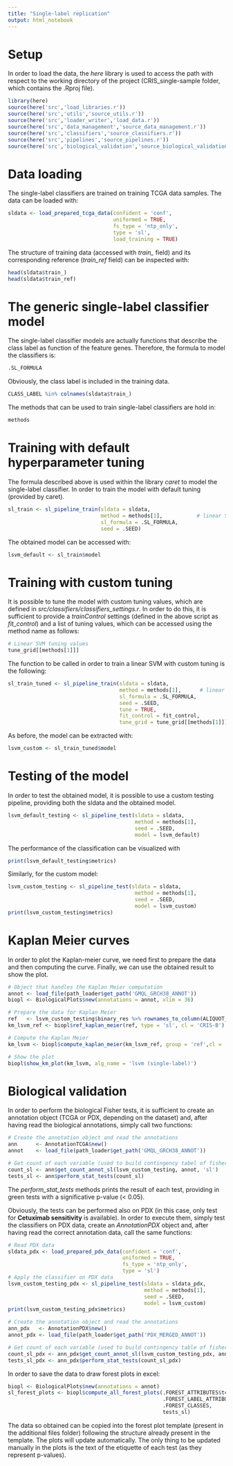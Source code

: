 ---
title: "Single-label replication"
output: html_notebook
---

# Setup

In order to load the data, the *here* library is used to access the path with respect to the working directory of the project (CRIS_single-sample folder, which contains the .Rproj file). 

```{r setup}
library(here)
source(here('src','load_libraries.r'))
source(here('src','utils','source_utils.r'))
source(here('src','loader_writer','load_data.r'))
source(here('src','data_management','source_data_management.r'))
source(here('src','classifiers','source_classifiers.r'))
source(here('src','pipelines','source_pipelines.r'))
source(here('src','biological_validation','source_biological_validation.r'))
```

# Data loading

The single-label classifiers are trained on training TCGA data samples. The data can be loaded with:

```{r sldata}
sldata <- load_prepared_tcga_data(confident = 'conf',
                                  uniformed = TRUE,
                                  fs_type = 'ntp_only',
                                  type = 'sl',
                                  load_training = TRUE)
```

The structure of training data (accessed with *train_* field) and its corresponding reference (*train_ref* field) can be inspected with:

```{r train_data_structure}
head(sldata$train_)
head(sldata$train_ref)
```

# The generic single-label classifier model

The single-label classifier models are actually functions that describe the class label as function of the feature genes. Therefore, the formula to model the classifiers is:

```{r sl_formula}
.SL_FORMULA
```

Obviously, the class label is included in the training data.

```{r check_train_data}
CLASS_LABEL %in% colnames(sldata$train_)
```

The methods that can be used to train single-label classifiers are hold in:

```{r sl_available_models}
methods
```

# Training with default hyperparameter tuning

The formula described above is used within the library *caret* to model the single-label classifier. In order to train the model with default tuning (provided by caret).

```{r default_training}
sl_train <- sl_pipeline_train(sldata = sldata,
                              method = methods[1],           # linear SVM, one of the applied models
                              sl_formula = .SL_FORMULA,
                              seed = .SEED)
```

The obtained model can be accessed with:

```{r lsvm_default_tuning}
lsvm_default <- sl_train$model
```

# Training with custom tuning

It is possible to tune the model with custom tuning values, which are defined in *src/classifiers/classifiers_settings.r*. In order to do this, it is sufficient to provide a *trainControl* settings (defined in the above script as *fit_control*) and a list of tuning values, which can be accessed using the method name as follows:

```{r lsvm_tuning_grid}
# Linear SVM tuning values
tune_grid[[methods[1]]]
```

The function to be called in order to train a linear SVM with custom tuning is the following:

```{r custom_tuning_function}
sl_train_tuned <- sl_pipeline_train(sldata = sldata,
                                    method = methods[1],      # linear SVM, one of the applied models
                                    sl_formula = .SL_FORMULA,
                                    seed = .SEED,
                                    tune = TRUE,
                                    fit_control = fit_control,
                                    tune_grid = tune_grid[[methods[1]]])
```

As before, the model can be extracted with:

```{r custom_tuned_lsvm}
lsvm_custom <- sl_train_tuned$model
```

# Testing of the model

In order to test the obtained model, it is possible to use a custom testing pipeline, providing both the sldata and the obtained model.

```{r testing_default_model}

lsvm_default_testing <- sl_pipeline_test(sldata = sldata,
                                         method = methods[1],
                                         seed = .SEED,
                                         model = lsvm_default)

```

The performance of the classification can be visualized with

```{r performance_default_model}

print(lsvm_default_testing$metrics)

```

Similarly, for the custom model:

```{r testing_custom_model}

lsvm_custom_testing <- sl_pipeline_test(sldata = sldata,
                                         method = methods[1],
                                         seed = .SEED,
                                         model = lsvm_custom)
print(lsvm_custom_testing$metrics)
```

# Kaplan Meier curves

In order to plot the Kaplan-meier curve, we need first to prepare the data and then computing the curve. Finally, we can use the obtained result to show the plot.

```{r}
# Object that handles the Kaplan Meier computation
annot <- load_file(path_loader$get_path('GMQL_GRCH38_ANNOT'))
biopl <- BiologicalPlots$new(annotations = annot, xlim = 36)

# Prepare the data for Kaplan Meier
ref   <- lsvm_custom_testing$binary_res %>% rownames_to_column(ALIQUOT_LABEL)
km_lsvm_ref <- biopl$ref_kaplan_meier(ref, type = 'sl', cl = 'CRIS-B')

# Compute the Kaplan Meier
km_lsvm <- biopl$compute_kaplan_meier(km_lsvm_ref, group = 'ref',cl = 'CRIS-B')

# Show the plot
biopl$show_km_plot(km_lsvm, alg_name = 'lsvm (single-label)')
```


# Biological validation

In order to perform the biological Fisher tests, it is sufficient to create an annotation object (TCGA or PDX, depending on the dataset) and, after having read the biological annotations, simply call two functions:

```{r tcga_bio_validation}
# Create the annotation object and read the annotations
ann      <- AnnotationTCGA$new()
annot    <- load_file(path_loader$get_path('GMQL_GRCH38_ANNOT'))

# Get count of each variable (used to build contingency tabel of fisher tests) and perform fisher tests
count_sl <- ann$get_count_annot_sl(lsvm_custom_testing, annot, 'sl')
tests_sl <- ann$perform_stat_tests(count_sl)
```

The *perform_stat_tests* methods prints the result of each test, providing in green tests with a significative p-value (< 0.05).

Obviously, the tests can be performed also on PDX (in this case, only test for **Cetuximab sensitivity** is available). In order to execute them, simply test the classifiers on PDX data, create an *AnnotationPDX* object and, after having read the correct annotation data, call the same functions:

```{r pdx_testing_and_bio_validation}
# Read PDX data
sldata_pdx <- load_prepared_pdx_data(confident = 'conf',
                                     uniformed = TRUE,
                                     fs_type = 'ntp_only',
                                     type = 'sl')
# Apply the classifier on PDX data
lsvm_custom_testing_pdx <- sl_pipeline_test(sldata = sldata_pdx,
                                            method = methods[1],
                                            seed = .SEED,
                                            model = lsvm_custom)
print(lsvm_custom_testing_pdx$metrics)

# Create the annotation object and read the annotations
ann_pdx   <- AnnotationPDX$new()
annot_pdx <- load_file(path_loader$get_path('PDX_MERGED_ANNOT'))

# Get count of each variable (used to build contingency table of fisher tests) and perform fisher tests
count_sl_pdx <- ann_pdx$get_count_annot_sl(lsvm_custom_testing_pdx, annot_pdx, 'sl')
tests_sl_pdx <- ann_pdx$perform_stat_tests(count_sl_pdx) 
```

In order to save the data to draw forest plots in excel:

```{r forest_plots}
biopl <- BiologicalPlots$new(annotations = annot)
sl_forest_plots <- biopl$compute_all_forest_plots(.FOREST_ATTRIBUTES$tcga, 
                                                  .FOREST_LABEL_ATTRIBUTES$tcga, 
                                                  .FOREST_CLASSES, 
                                                  tests_sl)
```

The data so obtained can be copied into the forest plot template (present in the additional files folder) following the structure already present in the template. The plots will update automatically. The only thing to be updated manually in the plots is the text of the etiquette of each test (as they represent p-values).


